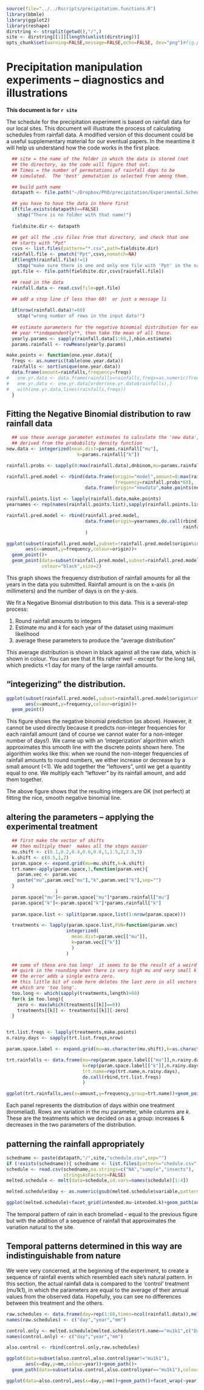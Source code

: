 
```r
source(file="../../Rscripts/precipitation.functions.R")
library(bbmle)
library(ggplot2)
library(reshape)
dirstring <- strsplit(getwd(),"/",)
site <- dirstring[[1]][length(unlist(dirstring))]
opts_chunk$set(warning=FALSE,message=FALSE,echo=FALSE, dev="png")#fig.path=paste0("figure/",site))
```

# Precipitation manipulation experiments -- diagnostics and illustrations

**This document is for `r site`**

The schedule for the precipitation experiment is based on rainfall data for our local sites.  This document will illustrate the process of calculating schedules from rainfall data.  A modified version of this document could be a useful supplementary material for our eventual papers.  In the meantime it will help us understand how the code works in the first place.

```r
  ## site = the name of the folder in which the data is stored (not
  ## the directory, as the code will figure that out.
  ## Times = the number of permutations of rainfall days to be
  ## simulated.  The 'best' pemutation is selected from among them.

  ## build path name
  datapath <- file.path("~/Dropbox/PhD/precipitation/Experimental.Schedules/",site)

  ## you have to have the data in there first
  if(file.exists(datapath)==FALSE)
    stop("There is no folder with that name!")
  
  fieldsite.dir <- datapath

  ## get all the .csv files from that directory, and check that one
  ## starts with "Ppt"
  csvs <- list.files(pattern="*.csv",path=fieldsite.dir)
  rainfall.file <- pmatch("Ppt",csvs,nomatch=NA)
  if(length(rainfall.file)!=1)
    stop("make sure there is one and only one file with 'Ppt' in the name")
  ppt.file <- file.path(fieldsite.dir,csvs[rainfall.file])

  ## read in the data
  rainfall.data <- read.csv(file=ppt.file)
  
  ## add a stop line if less than 60!  or just a message li

  if(nrow(rainfall.data)!=60)
    stop("wrong number of rows in the input data!")
  
  ## estimate parameters for the negative binomial distribution for each
  ## year **independently**, then take the mean of all these.
  yearly.params <- sapply(rainfall.data[1:60,],nbin.estimate)
  params.rainfall <- rowMeans(yearly.params)
```

```r
make.points <- function(one.year.data){
  freqs <- as.numeric(table(one.year.data))
  rainfalls <- sort(unique(one.year.data))
  data.frame(amount=rainfalls,frequency=freqs)
#   one.yr.data <- data.frame(rainfalls=rainfalls,freqs=as.numeric(freqs))
#   one.yr.data <- one.yr.data[order(one.yr.data$rainfalls),]
#   with(one.yr.data,lines(rainfalls,freqs))
  } 
```

## Fitting the Negative Binomial distribution to raw rainfall data
```r

  ## use these average parameter estimates to calculate the 'new data',
  ## derived from the probability density function
new.data <- integerized(mean.dist=params.rainfall["mu"],
                          k=params.rainfall["k"])

rainfall.probs <- sapply(0:max(rainfall.data),dnbinom,mu=params.rainfall["mu"],size=params.rainfall["k"])

rainfall.pred.model <- rbind(data.frame(origin="model",amount=0:max(rainfall.data),
                                        frequency=rainfall.probs*60),
                             data.frame(origin="newdata",make.points(new.data)))

rainfall.points.list <- lapply(rainfall.data,make.points)
yearnames <- rep(names(rainfall.points.list),sapply(rainfall.points.list,nrow))

rainfall.pred.model <- rbind(rainfall.pred.model,
                             data.frame(origin=yearnames,do.call(rbind,
                                                                 rainfall.points.list))
                             )

ggplot(subset(rainfall.pred.model,subset=!rainfall.pred.model$origin%in%c("model","newdata")),
       aes(x=amount,y=frequency,colour=origin))+
  geom_point()+
  geom_point(data=subset(rainfall.pred.model,subset=rainfall.pred.model$origin=="model"),
             colour="black",size=2)
```
This graph shows the frequency distribution of rainfall amounts for all the years in the data you submitted.  Rainfall amount is on the x-axis (in millimeters) and the number of days is on the y-axis.  

We fit a Negative Binomial distribution to this data.  This is a several-step process:

1. Round rainfall amounts to integers
2. Estimate *mu* and *k* for each year of the dataset using maximum likelihood
3. average these parameters to produce the "average distribution"

This average distribution is shown in black against all the raw data, which is shown in colour.  You can see that it fits rather well -- except for the long tail, which predicts <1 day for many of the large rainfall amounts.

## "integerizing" the distribution.
```r
ggplot(subset(rainfall.pred.model,subset=rainfall.pred.model$origin%in%c("model","newdata")),
       aes(x=amount,y=frequency,colour=origin))+
  geom_point()

```
This figure shows the negative binomial prediction (as above).  However, it cannot be used directly because it predicts non-integer frequencies for each rainfall amount (and of course we cannot water for a non-integer number of days!).  We came up with an 'integerization' algorithim which approximates this smooth line with the discrete points shown here. The algorithim works like this: when we round the non-integer frequencies of rainfall amounts to round numbers, we either increase or decrease by a small amount (<1).  We add together the "leftovers", until we get a quantity equal to one.  We multiply each "leftover" by its rainfall amount, and add them together.  

The above figure shows that the resulting integers are OK (not perfect) at fitting the nice, smooth negative binomial line.

## altering the parameters -- applying the experimental treatment
```r

  ## first make the vector of shifts
  ## then multiply them!  makes all the steps easier
  mu.shift <- c(0.1,0.2,0.4,0.6,0.8,1,1.5,2,2.5,3)
  k.shift <- c(0.5,1,2)
  param.space <- expand.grid(mu=mu.shift,k=k.shift)
  trt.name<-apply(param.space,1,function(param.vec){
    param.vec <- param.vec
    paste("mu",param.vec["mu"],"k",param.vec["k"],sep="")
  }
                  )
  param.space["mu"]<-param.space["mu"]*params.rainfall["mu"]
  param.space["k"]<-param.space["k"]*params.rainfall["k"]
  
  param.space.list <- split(param.space,list(1:nrow(param.space)))

  treatments <- lapply(param.space.list,FUN=function(param.vec)
                      integerized(
                        mean.dist=param.vec[["mu"]],
                        k=param.vec[["k"]]
                        )
                      )
  
  ## some of these are too long!  it seems to be the result of a weird
  ## quirk in the rounding when there is very high mu and very small k
  ## the error adds a single extra zero.
  ## this little bit of code here deletes the last zero in all vectors
  ## which are 'too long'.
  too.long <- which(sapply(treatments,length)>60)
  for(k in too.long){
    zero <- max(which(treatments[[k]]==0))
    treatments[[k]] <- treatments[[k]][-zero]
  }                 


trt.list.freqs <- lapply(treatments,make.points)
n.rainy.days <- sapply(trt.list.freqs,nrow)

param.space.label <- expand.grid(mu=as.character(mu.shift),k=as.character(k.shift))

trt.rainfalls <- data.frame(mu=rep(param.space.label[["mu"]],n.rainy.days),
                            k=rep(param.space.label[["k"]],n.rainy.days),
                            trt.name=rep(trt.name,n.rainy.days),
                            do.call(rbind,trt.list.freqs)
                            )

ggplot(trt.rainfalls,aes(x=amount,y=frequency,group=trt.name))+geom_point()+geom_path()+facet_grid(mu~k)
```
Each panel represents the distribution of days within one treatment (bromeliad).  Rows are variation in the *mu* parameter, while columns are *k*.  These are the treatments which we decided on as a group: increases & decreases in the two parameters of the distribution. 

## patterning the rainfall appropriately
```r
schedname <- paste(datapath,"/",site,"schedule.csv",sep="")
if (!exists(schedname)){ schedname <- list.files(pattern="chedule.csv",full.names=TRUE)}
schedule <- read.csv(schedname,na.strings=c("NA","sample","insects"),
                     stringsAsFactors=FALSE)
melted.schedule <- melt(data=schedule,id.vars=names(schedule)[1:4])

melted.schedule$Day <- as.numeric(gsub(melted.schedule$variable,pattern="[a-zA-Z]+",replacement=""))

ggplot(melted.schedule)+facet_grid(intended.mu~intended.k)+geom_path(aes(x=Day,y=value))+ylab("precipitation (mm)")

```
The temporal pattern of rain in each bromeliad -- equal to the previous figure but with the addition of a sequence of rainfall that approximates the variation natural to the site.

## Temporal patterns determined in this way are indistinguishable from nature

We were very concerned, at the beginning of the experiment, to create a sequence of rainfall events which resembled each site's natural pattern.  In this section, the actual rainfall data is compared to the 'control' treatment (mu1k1), in which the parameters are equal to the average of their annual values from the observed data.  Hopefully, you can see no differences between this treatment and the others.

```r
raw.schedules <- data.frame(day=rep(1:60,times=ncol(rainfall.data)),melt(rainfall.data))
names(raw.schedules) <- c("day","year","mm")

control.only <- melted.schedule[melted.schedule$trt.name=="mu1k1",c("Day","trt.name","value")]
names(control.only) <- c("day","year","mm")

also.control <- rbind(control.only,raw.schedules)

ggplot(data=subset(also.control,also.control$year!="mu1k1"),
       aes(x=day,y=mm,colour=year))+geom_path()+
  geom_path(data=subset(also.control,also.control$year=="mu1k1"),colour='black')

```

```r
ggplot(data=also.control,aes(x=day,y=mm))+geom_path()+facet_wrap(~year)

```


